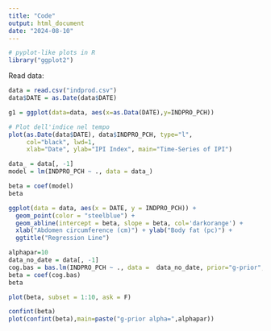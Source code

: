 ```yaml
---
title: "Code"
output: html_document
date: "2024-08-10"
---
```

```r
# pyplot-like plots in R
library("ggplot2")
```

Read data:
```r
data = read.csv("indprod.csv")
data$DATE = as.Date(data$DATE)
```

```r
g1 = ggplot(data=data, aes(x=as.Data(DATE),y=INDPRO_PCH))

# Plot dell'indice nel tempo
plot(as.Date(data$DATE), data$INDPRO_PCH, type="l", 
     col="black", lwd=1,
     xlab="Date", ylab="IPI Index", main="Time-Series of IPI")
```

```r
data_ = data[, -1]
model = lm(INDPRO_PCH ~ ., data = data_)

beta = coef(model)
beta
```
```r
ggplot(data = data, aes(x = DATE, y = INDPRO_PCH)) +
  geom_point(color = "steelblue") +
  geom_abline(intercept = beta, slope = beta, col='darkorange') +
  xlab("Abdomen circumference (cm)") + ylab("Body fat (pc)") + 
  ggtitle("Regression Line")
```

```r
alphapar=10
data_no_date = data[, -1]
cog.bas = bas.lm(INDPRO_PCH ~ ., data =  data_no_date, prior="g-prior", alpha=alphapar, modelprior = Bernoulli(1), include.always = ~ ., n.models = 1)
beta = coef(cog.bas)
beta
```

```r
plot(beta, subset = 1:10, ask = F)
```
```r
confint(beta)
plot(confint(beta),main=paste("g-prior alpha=",alphapar))
```






















